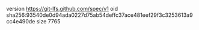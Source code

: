 version https://git-lfs.github.com/spec/v1
oid sha256:93540de0d94ada0227d75ab54deffc37ace481eef29f3c3253613a9cc4e490de
size 7765
